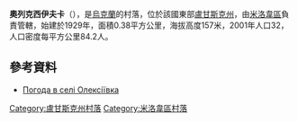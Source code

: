 {{coord|49|25|53|N|40|3|22|E|scale:100000|display=title}}

'''奧列克西伊夫卡'''（{{lang-uk|Олексіївка}}），是[[烏克蘭|烏克蘭]]的村落，位於該國東部[[盧甘斯克州|盧甘斯克州]]，由[[米洛韋區|米洛韋區]]負責管轄，始建於1929年，面積0.38平方公里，海拔高度157米，2001年人口32，人口密度每平方公里84.2人。

==參考資料==
* [http://weather.in.ua/ua/lyganskaja/18828 Погода в селі Олексіївка] {{Wayback|url=http://weather.in.ua/ua/lyganskaja/18828 |date=20210116080219 }}

{{DEFAULTSORT:Олексіївка}}
[[Category:盧甘斯克州村落|Category:盧甘斯克州村落]]
[[Category:米洛韋區村落|Category:米洛韋區村落]]


{{Luhansk-geo-stub}}